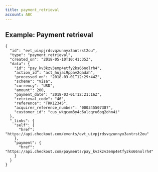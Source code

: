 ```yaml
---
title: payment_retrieval
account: ABC
---
```


Example: Payment retrieval
--------------------------

    {
      "id": "evt_uivpjrdsvqzunnyx3antrst2ou",
      "type": "payment_retrieval",
      "created_on": "2018-05-10T10:41:35Z",
      "data": {
        "id": "pay_kv3kzv3emp4etfy2ks66nolrh4",
        "action_id": "act_hujai9ppav2qadah",
        "processed_on": "2018-03-01T12:29:44Z",
        "scheme": "Visa",
        "currency": "USD",
        "amount": 200,
        "payment_date": "2018-03-01T12:21:16Z",
        "retrieval_code": "46",
        "reference": "TRK12345",
        "acquirer_reference_number": "000345507387",
        "customer_id": "cus_wkqcam3y4c6ulcqru6oq2ohn4i"
      },
      "_links": {
        "self": {
          "href": "https://api.checkout.com/events/evt_uivpjrdsvqzunnyx3antrst2ou"
        },
        "payment": {
          "href": "https://api.checkout.com/payments/pay_kv3kzv3emp4etfy2ks66nolrh4"
        }
      }
    }
    
    
    
